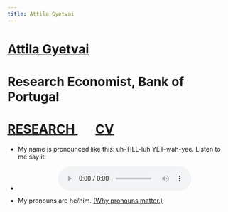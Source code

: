 ```yaml
---
title: Attila Gyetvai
---
```

<h1 class=name>   <a class=text1 href="/"> Attila Gyetvai </a> </h1>
<h1 class=affil>  Research Economist, Bank of Portugal </h1>
<h1 class=navbar> <a class=text1 href="research"> RESEARCH </a> &nbsp; &nbsp; &nbsp; <a class=text1 href="CV_AttilaGyetvai.pdf"> CV </a> </h1>

<ul>
  <li><p> My name is pronounced like this: uh-TILL-luh YET-wah-yee. Listen to me say it: </p> </li>
  
  <li><center><audio controls> <source src="pronounce.mp3" type="audio/mpeg"> </audio></center></li>

  <li><p> My pronouns are he/him. <a class=text2 href="https://www.edi.nih.gov/blog/communities/what-are-gender-pronouns-why-do-they-matter"><u>(Why pronouns matter.)</u></a></p></li>
</ul>